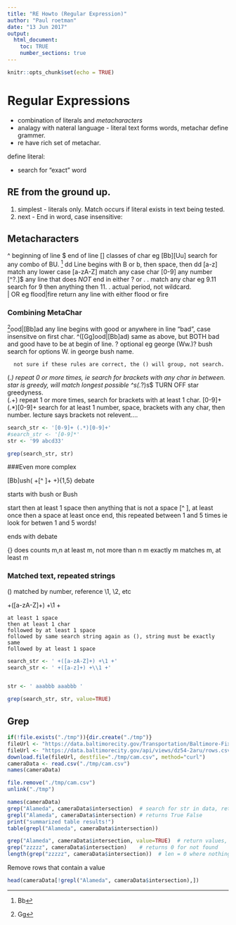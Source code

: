 ```yaml
---
title: "RE Howto (Regular Expression)"
author: "Paul roetman"
date: "13 Jun 2017"
output: 
  html_document:
    toc: TRUE
    number_sections: true
---
```


```r
knitr::opts_chunk$set(echo = TRUE)
```

# Regular Expressions

* combination of literals and _metacharacters_
* analagy with nateral language - literal text forms words, metachar define grammer.
* re have rich set of metachar.

define literal:

* search for "exact" word

## RE from the ground up.

1. simplest - literals only. Match occurs if literal exists in text being tested.
2. next - End in word, case insensitive: 

## Metacharacters

^          beginning of line
$          end of line
[]         classes of char
               eg [Bb][Uu]  search for any combo of BU.
^[Bb] dd   Line begins with B or b, then space, then dd
[a-z]      match any lower case
[a-zA-Z]   match any case char
[0-9]      any number
[^?.]$     any line that does _NOT_ end in either ? or .
.          match any char
               eg 9.11  search for 9 then anything then 11.
\.         actual period, not wildcard.               
|          OR
               eg flood|fire    return any line with either flood or fire
               
### Combining MetaChar

^[Gg]ood|[Bb]ad   any line begins with good or anywhere in line "bad", case insensitve on first char.
^([Gg]ood|[Bb]ad)  same as above, but BOTH bad and good have to be at begin of line.
?          optional
              eg george (Ww\.)? bush  search for options W. in george bush name.
              
      not sure if these rules are correct, the () will group, not search.             
(.*)       repeat 0 or more times, ie search for brackets with any char in between.
           star is greedy, will match longest possible
^s(.*?)s$  TURN OFF star greedyness.         
(.+)       repeat 1 or more times, search for brackets with at least 1 char.
[0-9]+ (.*)[0-9]+
           search for at least 1 number, space, brackets with any char, then number.
           lecture says brackets not relevent....


```r

search_str <- '[0-9]+ (.*)[0-9]+'
#search_str <- '[0-9]*'
str <- '99 abcd33'

grep(search_str, str)

```

###Even more complex

[Bb]ush( +[^ ]+ +){1,5} debate

  starts with bush or Bush
  
  start
        then at least 1 space
        then anything that is not a space [^ ], at least once
        then a space at least once
  end, this repeated between 1 and 5 times
      ie look for betwen 1 and 5 words!
        
  ends with debate
  
{} does counts
m,n  at least m, not more than n
m    exactly m matches
m,   at least m

### Matched text, repeated strings

()   matched by number, reference \1, \2, etc

 +([a-zA-Z]+) +\1 +
 
    at least 1 space 
    then at least 1 char 
    followed by at least 1 space
    followed by same search string again as (), string must be exactly same
    followed by at least 1 space
    
```r
search_str <- ' +([a-zA-Z]+) +\1 +'
search_str <- ' +([a-z]+) +\\1 +'


str <- ' aaabbb aaabbb '

grep(search_str, str, value=TRUE)
```
    
    



## Grep

```r
if(!file.exists("./tmp")){dir.create("./tmp")}
fileUrl <- "https://data.baltimorecity.gov/Transportation/Baltimore-Fixed-Speed-Cameras/dz54-2aru?accessType=DOWNLOAD"
fileUrl <- "https://data.baltimorecity.gov/api/views/dz54-2aru/rows.csv?accessType=DOWNLOAD"
download.file(fileUrl, destfile="./tmp/cam.csv", method="curl")
cameraData <- read.csv("./tmp/cam.csv")
names(cameraData)

file.remove("./tmp/cam.csv")
unlink("./tmp")
```



```r

names(cameraData) 
grep("Alameda", cameraData$intersection)  # search for str in data, returns ID of found value
grepl("Alameda", cameraData$intersection) # returns True False
print("summarized table results!")
table(grepl("Alameda", cameraData$intersection))  

grep("Alameda", cameraData$intersection, value=TRUE)  # return values, not vector id
grep("zzzzz", cameraData$intersection)    # returns 0 for not found
length(grep("zzzzz", cameraData$intersection))  # len = 0 where nothing found

```

Remove rows that contain a value
```r

head(cameraData[!grepl("Alameda", cameraData$intersection),])
```
